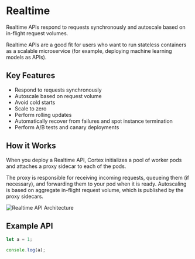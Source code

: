 # Realtime

Realtime APIs respond to requests synchronously and autoscale based on in-flight request volumes.

Realtime APIs are a good fit for users who want to run stateless containers as a scalable microservice (for example, deploying machine learning models as APIs).

## Key Features

- Respond to requests synchronously
- Autoscale based on request volume  
- Avoid cold starts
- Scale to zero
- Perform rolling updates
- Automatically recover from failures and spot instance termination
- Perform A/B tests and canary deployments

## How it Works

When you deploy a Realtime API, Cortex initializes a pool of worker pods and attaches a proxy sidecar to each of the pods.

The proxy is responsible for receiving incoming requests, queueing them (if necessary), and forwarding them to your pod when it is ready. Autoscaling is based on aggregate in-flight request volume, which is published by the proxy sidecars.

![Realtime API Architecture](/images/realtime-api.png)

## Example API

```js filename="demo.js" {3} copy
let a = 1;

console.log(a);
```



